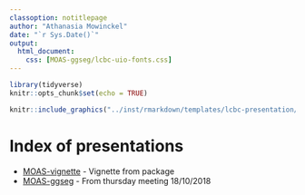 ```yaml
---
classoption: notitlepage
author: "Athanasia Mowinckel"
date: "`r Sys.Date()`"
output: 
  html_document:
    css: [MOAS-ggseg/lcbc-uio-fonts.css]
---
```


```r
library(tidyverse)
knitr::opts_chunk$set(echo = TRUE)
```

<div align="center">
```r
knitr::include_graphics("../inst/rmarkdown/templates/lcbc-presentation/skeleton/lcbc_logo_wide.png")
```
</div>

# Index of presentations

- [MOAS-vignette](MOAS-vignette/MOAS-vignette.html) - Vignette from package 
- [MOAS-ggseg](MOAS-ggseg/MOAS-ggseg.html) - From thursday meeting 18/10/2018  

